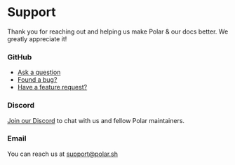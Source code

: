 # Support

Thank you for reaching out and helping us make Polar & our docs better. We
greatly appreciate it!


### GitHub

- [Ask a question](https://github.com/orgs/polarsource/discussions/categories/q-a)
- [Found a bug?](https://github.com/polarsource/polar/issues)
- [Have a feature request?](https://github.com/orgs/polarsource/discussions/categories/feature-requests)

### Discord

[Join our Discord](https://discord.gg/GnTHcQ5CMW) to chat with us and fellow
Polar maintainers.

### Email

You can reach us at [support@polar.sh](mailto:support@polar.sh)
